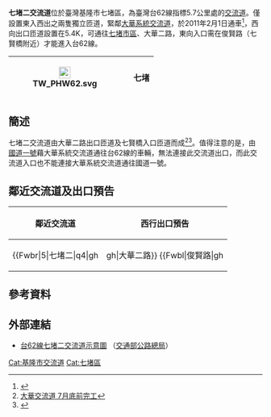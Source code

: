 {{Infobox Taiwan Highway IC
| name = 七堵二交流道
| name_en = Qidu Second Interchange
| rd_type = EX
| rd_number = 62
| exit = 5
| exit_name = 七堵二
| othername = 大華交流道
| location = [[臺灣|臺灣]][[基隆市|基隆市]][[七堵區|七堵區]]
| connect = 大華二路（西行出口）<br>俊賢路（東行入口）
| goto = 七堵區
| class = 匝道
| time = 2011年2月1日
}}
'''七堵二交流道'''位於臺灣基隆市七堵區，為臺灣台62線指標5.7公里處的[[交流道|交流道]]。僅設置東入西出之兩隻獨立匝道，緊鄰[[大華系統交流道|大華系統交流道]]，於2011年2月1日通車<ref>{{cite web | url = http://news.ltn.com.tw/news/local/paper/463047 | title = 〈北部〉萬瑞快七堵上匝道 二月通車 | accessdate = 2011-01-26 | archive-date = 2017-12-22 | archive-url = https://web.archive.org/web/20171222105017/http://news.ltn.com.tw/news/local/paper/463047 | dead-url = no }}</ref>，西向出口匝道設置在5.4K，可通往[[七堵_(大字)|七堵市區]]、大華二路，東向入口需在俊賢路（七賢橋附近）才能進入台62線。
{|class="wikitable" style="text-align:center"
! [[File:TW_PHW62.svg|23px]]
| {{Taiwan Highway IC|5|七堵二}}
| '''七堵'''
|}

== 簡述 ==
七堵二交流道由大華二路出口匝道及七賢橋入口匝道而成<ref>[http://udn.com/NEWS/DOMESTIC/DOM7/6445541.shtml 大華交流道 7月底前完工]</ref><ref>{{cite news | title = 國道1號大華交流道 31日15時通車 | date = 2011-07-28 | url = http://udn.com/NEWS/BREAKINGNEWS/BREAKINGNEWS9/6491294.shtml | work = 經濟日報 | accessdate = 2011-07-28 | archive-date = 2012-07-16 | archive-url = https://archive.is/20120716145548/http://udn.com/NEWS/BREAKINGNEWS/BREAKINGNEWS9/6491294.shtml | dead-url = no }}</ref>。值得注意的是，由[[中山高速公路|國道一號]]藉大華系統交流道通往台62線的車輛，無法連接此交流道出口，而此交流道入口也不能連接大華系統交流道通往國道一號。

== 鄰近交流道及出口預告 ==
{|class="toccolours" border="1" cellpadding="4" style="margin:0 auto; border-collapse:collapse; text-align:center; white-space:nowrap"
! 鄰近交流道 !! 西行出口預告
|-
|
{{Start expwy box|[[台灣省道快速公路|台灣省道快速公路]]}}
{{S-expwy IC|[[七堵一交流道|七堵一交流道]]|往　[[瑪東系統交流道|瑪東系統交流道]]}}
{{S-line|{{Jct|country=TWN|PH|62}}|5k|#9B0D15}}
{{S-expwy IC|[[大華系統交流道|大華系統交流道]]|往　[[暖暖交流道|暖暖交流道]]}}
{{Illus}}
{{Fwu|eh|[[安樂區|安樂]]}}
{{Fwi|hu|6|大華系統}}
{{Fwh|ehst}}
{{Fwm|TW PHW62}}
{{Fwh|ehst}}
{{Fwbr|5|七堵二|q4|gh||gh|大華二路}}
{{Fwh|ehst}}
{{Fwi|hd|6|大華系統}}
{{Fwh|ehst}}
{{Fwbl|俊賢路|gh||gh|q3|5|七堵二}}
{{Fwh|ehst}}
{{Fwm|TW PHW62}}
{{Fwh|ehst}}
{{Fwi|Full|9|暖暖}}
{{Fwd|eh|[[瑞芳區|瑞芳]]}}
{{Fwed}}
| style="text-align:right; font-size:15px" | {{Taiwan Highway IC|5|七堵二}}
{|style="width:120px; background-color:#007F00; text-align:center; color:#FFF; font-weight:bold"
| <div style="margin:3px"></div>
|-
| style="line-height:27px; font-size:27px; word-spacing:3px | 七 堵<div style="font-size:15px">Qidu</div><div style="margin-bottom:9px; line-height:18px; font-size:36px; transform:rotate(15deg)">⬈</div>
|}
|}

== 參考資料 ==
{{Reflist}}

== 外部連結 ==
* [https://www.thb.gov.tw/resource/upload/Expressway/da886d6b-9fa6-4366-9a1a-c51f715998b7.jpg 台62線七堵二交流道示意圖] {{Wayback|url=https://www.thb.gov.tw/resource/upload/Expressway/da886d6b-9fa6-4366-9a1a-c51f715998b7.jpg |date=20171222052135 }}（[[交通部公路總局|交通部公路總局]]）

{{台62線}}

[[Cat:基隆市交流道|Cat:基隆市交流道]]
[[Cat:七堵區|Cat:七堵區]]